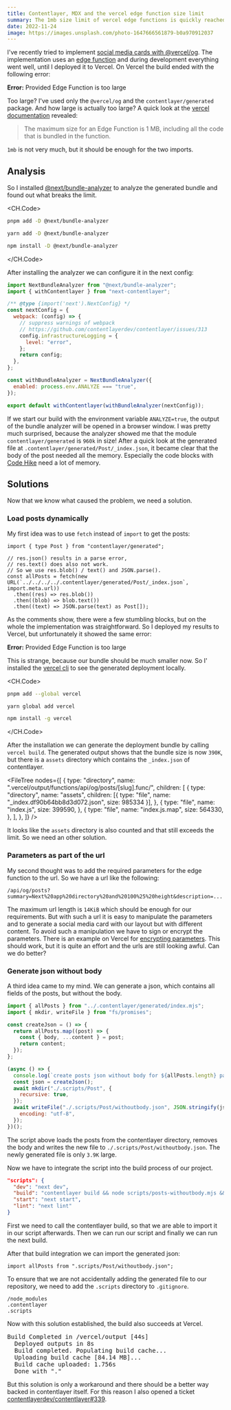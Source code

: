 ```yaml
---
title: Contentlayer, MDX and the vercel edge function size limit
summary: The 1mb size limit of vercel edge functions is quickly reached with Contentlayer and MDX
date: 2022-11-24
image: https://images.unsplash.com/photo-1647666561879-b0a970912037
---
```


I've recently tried to implement [social media cards with @vercel/og](/posts/2022-11-26-social-media-cards).
The implementation uses an [edge function](https://vercel.com/docs/concepts/functions/edge-functions)
and during development everything went well, until I deployed it to Vercel.
On Vercel the build ended with the following error:

<Notification type="error">
  <strong>Error:</strong> Provided Edge Function is too large
</Notification>

Too large?
I've used only the `@vercel/og` and the `contentlayer/generated` package.
And how large is actually too large?
A quick look at the [vercel documentation](https://vercel.com/docs/concepts/functions/edge-functions#limitations) revealed:

> The maximum size for an Edge Function is 1 MB, including all the code that is bundled in the function.

`1mb` is not very much, but it should be enough for the two imports.

## Analysis

So I installed [@next/bundle-analyzer](https://www.npmjs.com/package/@next/bundle-analyzer) to analyze the generated bundle and
found out what breaks the limit.

<CH.Code>

```bash pnpm
pnpm add -D @next/bundle-analyzer
```

```bash yarn
yarn add -D @next/bundle-analyzer
```

```bash npm
npm install -D @next/bundle-analyzer
```

</CH.Code>

After installing the analyzer we can configure it in the next config:

```js next.config.mjs focus=1,16:20
import NextBundleAnalyzer from "@next/bundle-analyzer";
import { withContentlayer } from "next-contentlayer";

/** @type {import('next').NextConfig} */
const nextConfig = {
  webpack: (config) => {
    // suppress warnings of webpack
    // https://github.com/contentlayerdev/contentlayer/issues/313
    config.infrastructureLogging = {
      level: "error",
    };
    return config;
  },
};

const withBundleAnalyzer = NextBundleAnalyzer({
  enabled: process.env.ANALYZE === "true",
});

export default withContentlayer(withBundleAnalyzer(nextConfig));
```

If we start our build with the environment variable `ANALYZE=true`, the output of the bundle analyzer will be opened in a browser window.
I was pretty much surprised, because the analyzer showed me that the module `contentlayer/generated` is `960k` in size!
After a quick look at the generated file at `.contentlayer/generated/Post/_index.json`,
it became clear that the body of the post needed all the memory.
Especially the code blocks with [Code Hike](https://codehike.org/) need a lot of memory.

## Solutions

Now that we know what caused the problem, we need a solution.

### Load posts dynamically

My first idea was to use `fetch` instead of `import` to get the posts:

```tsx pages/api/og/posts/[slug].tsx
import { type Post } from "contentlayer/generated";

// res.json() results in a parse error,
// res.text() does also not work.
// So we use res.blob() / text() and JSON.parse().
const allPosts = fetch(new URL(`../../../../.contentlayer/generated/Post/_index.json`, import.meta.url))
  .then((res) => res.blob())
  .then((blob) => blob.text())
  .then((text) => JSON.parse(text) as Post[]);
```

As the comments show, there were a few stumbling blocks, but on the whole the implementation was straightforward.
So I deployed my results to Vercel, but unfortunately it showed the same error:

<Notification type="error">
  <strong>Error:</strong> Provided Edge Function is too large
</Notification>

This is strange, because our bundle should be much smaller now.
So I' installed the [vercel cli](https://www.npmjs.com/package/vercel) to see the generated deployment locally.

<CH.Code>

```bash pnpm
pnpm add --global vercel
```

```bash yarn
yarn global add vercel
```

```bash npm
npm install -g vercel
```

</CH.Code>

After the installation we can generate the deployment bundle by calling `vercel build`.
The generated output shows that the bundle size is now `390K`,
but there is a `assets` directory which contains the `_index.json` of contentlayer.

<FileTree
  nodes={[
    {
      type: "directory",
      name: ".vercel/output/functions/api/og/posts/[slug].func/",
      children: [
        {
          type: "directory",
          name: "assets",
          children: [{ type: "file", name: "_index.df90b64bb8d3d072.json", size: 985334 }],
        },
        {
          type: "file",
          name: "index.js",
          size: 399590,
        },
        {
          type: "file",
          name: "index.js.map",
          size: 564330,
        },
      ],
    },
  ]}
/>

It looks like the `assets` directory is also counted and that still exceeds the limit.
So we need an other solution.

### Parameters as part of the url

My second thought was to add the required parameters for the edge function to the url.
So we have a url like the following:

```text
/api/og/posts?summary=Next%20app%20directory%20and%20100%25%20height&description=...
```

The maximum url length is `14KiB` which should be enough for our requirements.
But with such a url it is easy to manipulate the parameters and
to generate a social media card with our layout but with different content.
To avoid such a manipulation we have to sign or encrypt the parameters.
There is an example on Vercel for [encrypting parameters](https://vercel.com/docs/concepts/functions/edge-functions/og-image-examples#encrypting-parameters).
This should work, but it is quite an effort and the urls are still looking awful.
Can we do better?

### Generate json without body

A third idea came to my mind.
We can generate a json, which contains all fields of the posts, but without the body.

```js scripts/posts-withoutbody.mjs
import { allPosts } from "../.contentlayer/generated/index.mjs";
import { mkdir, writeFile } from "fs/promises";

const createJson = () => {
  return allPosts.map((post) => {
    const { body, ...content } = post;
    return content;
  });
};

(async () => {
  console.log(`create posts json without body for ${allPosts.length} paths`);
  const json = createJson();
  await mkdir("./.scripts/Post", {
    recursive: true,
  });
  await writeFile("./.scripts/Post/withoutbody.json", JSON.stringify(json, null, 2), {
    encoding: "utf-8",
  });
})();
```

The script above loads the posts from the contentlayer directory,
removes the body and writes the new file to `./.scripts/Post/withoutbody.json`.
The newly generated file is only `3.9K` large.

Now we have to integrate the script into the build process of our project.

```json package.json focus=3
"scripts": {
  "dev": "next dev",
  "build": "contentlayer build && node scripts/posts-withoutbody.mjs && next build",
  "start": "next start",
  "lint": "next lint"
}
```

First we need to call the contentlayer build,
so that we are able to import it in our script afterwards.
Then we can run our script and finally we can run the next build.

After that build integration we can import the generated json:

```tsx pages/api/og/[slug].tsx
import allPosts from ".scripts/Post/withoutbody.json";
```

To ensure that we are not accidentally adding the generated file to our repository,
we need to add the `.scripts` directory to `.gitignore`.

```text focus=3
/node_modules
.contentlayer
.scripts
```

Now with this solution established, the build also succeeds at Vercel.

<Notification type="success">
  <pre>Build Completed in /vercel/output [44s]
  Deployed outputs in 8s
  Build completed. Populating build cache...
  Uploading build cache [84.14 MB]...
  Build cache uploaded: 1.756s
  Done with "."</pre>
</Notification>

But this solution is only a workaround and there should be a better way backed in contentlayer itself.
For this reason I also opened a ticket [contentlayerdev/contentlayer#339](https://github.com/contentlayerdev/contentlayer/issues/339).
